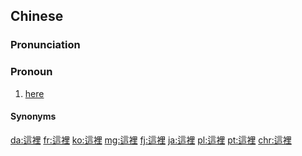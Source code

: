 {{also|这里}}
==Chinese==
{{zh-forms|s=这里|t2=這裏}}

===Pronunciation===
{{zh-pron
|m=zhèlǐ,tl=y
|c=ze2 leoi5
|ma=Zh-zhèli.ogg
|cat=pron
}}

===Pronoun===
{{zh-pronoun}} {{tcx|Mandarin|lang=zh}}

# [[here]]
#: {{zh-x|原來 你 也 在 這裡。|[I didn't realise] you are here too.}}
#: {{zh-x|這裡 有 什麼 東西{xi}？|What's '''here'''?}}

====Synonyms====
{{zh-dial}}

{{zh-cat|Beginning}}

[[da:這裡]]
[[fr:這裡]]
[[ko:這裡]]
[[mg:這裡]]
[[fj:這裡]]
[[ja:這裡]]
[[pl:這裡]]
[[pt:這裡]]
[[chr:這裡]]